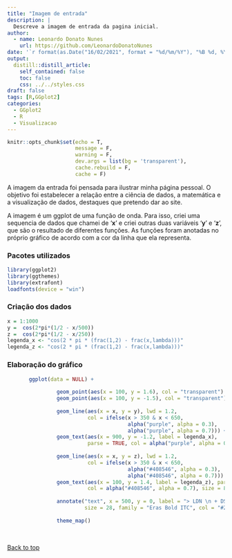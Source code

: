 ```yaml
---
title: "Imagem de entrada"
description: |
  Descreve a imagem de entrada da pagina inicial.
author:
  - name: Leonardo Donato Nunes
    url: https://github.com/LeonardoDonatoNunes
date: '`r format(as.Date("16/02/2021", format = "%d/%m/%Y"), "%B %d, %Y")`'
output:
  distill::distill_article:
    self_contained: false
    toc: false
    css: ../../styles.css
draft: false
tags: [R,GGplot2]
categories:
  - GGplot2
  - R
  - Visualizacao
---
```


```r
knitr::opts_chunk$set(echo = T,
                      message = F, 
                      warning = F, 
                      dev.args = list(bg = 'transparent'),
                      cache.rebuild = F,
                      cache = F)
```

A imagem da entrada foi pensada para ilustrar minha página pessoal. O objetivo foi estabelecer a relação entre a ciência de dados, a matemática e a visualização de dados, destaques que pretendo dar ao site.

A imagem é um ggplot de uma função de onda. Para isso, criei uma sequencia de dados que chamei de '**x**' e criei outras duas variáveis '**y**' e '**z**', que são o resultado de diferentes funções. As funções foram anotadas no próprio gráfico de acordo com a cor da linha que ela representa. 


### Pacotes utilizados

```r
library(ggplot2)
library(ggthemes)
library(extrafont)
loadfonts(device = "win")
```

### Criação dos dados

```r
x = 1:1000
y =  cos(2*pi*(1/2 - x/500))
z =  cos(2*pi*(1/2 - x/250))
legenda_x <- "cos(2 * pi * (frac(1,2) - frac(x,lambda)))"
legenda_z <- "cos(2 * pi * (frac(1,2) - frac(x,lambda)))"
```

### Elaboração do gráfico

```r
       ggplot(data = NULL) +
   
                geom_point(aes(x = 100, y = 1.6), col = "transparent") +
                geom_point(aes(x = 100, y = -1.5), col = "transparent") +
 
                geom_line(aes(x = x, y = y), lwd = 1.2, 
                          col = ifelse(x > 350 & x < 650,
                                       alpha("purple", alpha = 0.3), 
                                       alpha("purple", alpha = 0.7))) +
                geom_text(aes(x = 900, y = -1.2, label = legenda_x), 
                          parse = TRUE, col = alpha("purple", alpha = 0.5), size = 8) +
                
                geom_line(aes(x = x, y = z), lwd = 1.2, 
                          col = ifelse(x > 350 & x < 650,
                                       alpha("#408546", alpha = 0.3), 
                                       alpha("#408546", alpha = 0.7))) +
                geom_text(aes(x = 100, y = 1.4, label = legenda_z), parse = TRUE,
                          col = alpha("#408546", alpha = 0.7), size = 8) +
                
                annotate("text", x = 500, y = 0, label = "> LDN \n + DS",
                         size = 28, family = "Eras Bold ITC", col = "#236336") +
                
                theme_map()
```

</br >

 <a href="#top">Back to top</a>
